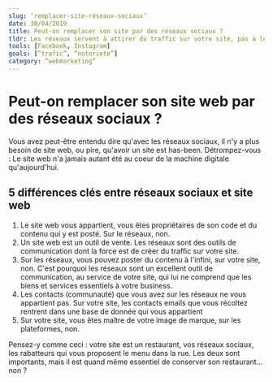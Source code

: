 ```yaml
---
slug: ‘remplacer-site-réseaux-sociaux’
date: 30/04/2019
title: Peut-on remplacer son site par des réseaux sociaux ? 
tldr: Les réseaux servent à attirer du traffic sur votre site, pas à le remplacer
tools: [Facebook, Instagram]
goals: [“trafic”, “notoriete”]
category: “webmarketing”
---
```


# Peut-on remplacer son site web par des réseaux sociaux ? 
Vous avez peut-être entendu dire qu'avec les réseaux sociaux, il n'y a plus besoin de site web, ou pire, qu'avoir un site est has-been. Détrompez-vous : Le site web n'a jamais autant été au coeur de la machine digitale qu'aujourd'hui. 

## 5 différences clés entre réseaux sociaux et site web
1. Le site web vous appartient, vous êtes propriétaires de son code et du contenu qui y est posté. Sur le réseaux, non. 
2. Un site web est un outil de vente. Les réseaux sont des outils de communication dont la force est de créer du traffic sur votre site. 
3. Sur les réseaux, vous pouvez poster du contenu à l'infini, sur votre site, non. C'est pourquoi les réseaux sont un excellent outil de communication, au service de votre site, qui lui ne comprend que les biens et services essentiels à votre business.
4. Les contacts (communauté) que vous avez sur les réseaux ne vous appartient pas.  Sur votre site, les contacts emails que vous récoltez rentrent dans une base de donnée qui vous appartient
5. Sur votre site, vous êtes maître de votre image de marque, sur les plateformes, non. 

Pensez-y comme ceci : votre site est un restaurant, vos réseaux sociaux, les rabatteurs qui vous proposent le menu dans la rue. Les deux sont importants, mais il est quand même essentiel de conserver son restaurant... non ?
